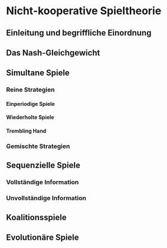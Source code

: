 # Nicht-kooperative Spieltheorie

## Einleitung und begriffliche Einordnung

## Das Nash-Gleichgewicht

## Simultane Spiele

### Reine Strategien

#### Einperiodige Spiele

#### Wiederholte Spiele

#### Trembling Hand

### Gemischte Strategien

## Sequenzielle Spiele

### Vollständige Information

### Unvollständige Information

## Koalitionsspiele

## Evolutionäre Spiele



